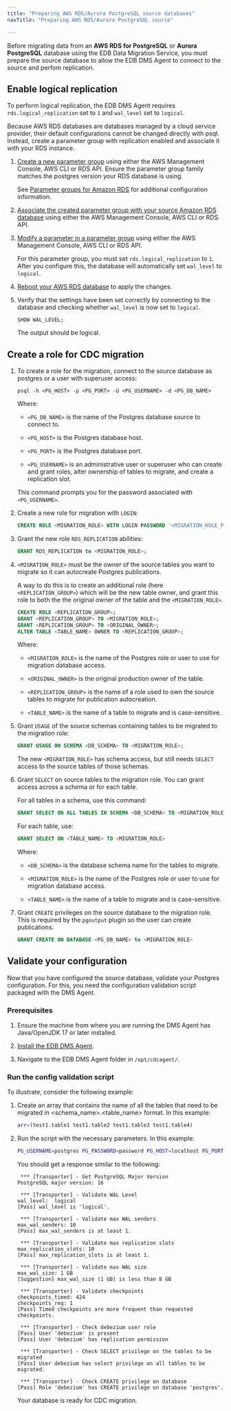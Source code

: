 ```yaml
---
title: "Preparing AWS RDS/Aurora PostgreSQL source databases"
navTitle: "Preparing AWS RDS/Aurora PostgreSQL source"

---
```


Before migrating data from an **AWS RDS for PostgreSQL** or **Aurora PostgreSQL** database using the EDB Data Migration Service, you must prepare the source database to allow the EDB DMS Agent to connect to the source and perfom replication.

## Enable logical replication

To perform logical replication, the EDB DMS Agent requires `rds.logical_replication` set to `1` and `wal_level` set to `logical`.

Because AWS RDS databases are databases managed by a cloud service provider, their default configurations cannot be changed directly with psql. Instead, create a parameter group with replication enabled and associate it with your RDS instance.

1.  [Create a new parameter group](https://docs.aws.amazon.com/AmazonRDS/latest/UserGuide/USER_WorkingWithParamGroups.Creating.html) using either the AWS Management Console, AWS CLI or RDS API. Ensure the parameter group family matches the postgres version your RDS database is using.

    See [Parameter groups for Amazon RDS](https://docs.aws.amazon.com/AmazonRDS/latest/UserGuide/USER_WorkingWithParamGroups.html) for additional configuration information.

2.  [Associate the created parameter group with your source Amazon RDS database](https://docs.aws.amazon.com/AmazonRDS/latest/UserGuide/USER_WorkingWithParamGroups.Associating.html) using either the AWS Management Console, AWS CLI or RDS API.

3.  [Modify a parameter in a parameter group](https://docs.aws.amazon.com/AmazonRDS/latest/UserGuide/USER_WorkingWithParamGroups.Modifying.html) using either the AWS Management Console, AWS CLI or RDS API. 

    For this parameter group, you must set `rds.logical_replication` to `1`. After you configure this, the database will automatically set `wal_level` to `logical`.

4.  [Reboot your AWS RDS database](https://docs.aws.amazon.com/AmazonRDS/latest/UserGuide/USER_RebootInstance.html#USER_RebootInstance.steps) to apply the changes.

5.  Verify that the settings have been set correctly by connecting to the database and checking whether `wal_level` is now set to `logical`. 

    ```psql
    SHOW WAL_LEVEL;
    ```

    The output should be logical.

## Create a role for CDC migration

1.  To create a role for the migration, connect to the source database as postgres or a user with superuser access:

    ```shell
    psql -h <PG_HOST> -p <PG_PORT> -U <PG_USERNAME> -d <PG_DB_NAME>
    ```

    Where:

    -   `<PG_DB_NAME>` is the name of the Postgres database source to connect to.

    -   `<PG_HOST>` is the Postgres database host.

    -   `<PG_PORT>` is the Postgres database port.

    -   `<PG_USERNAME>` is an administrative user or superuser who can create and grant roles, alter ownership of tables to migrate, and create a replication slot.

    This command prompts you for the password associated with `<PG_USERNAME>`.

2.  Create a new role for migration with `LOGIN`: 

    ```sql
    CREATE ROLE <MIGRATION_ROLE> WITH LOGIN PASSWORD '<MIGRATION_ROLE_PASSWORD>';
    ```

3.  Grant the new role `RDS_REPLICATION` abilities:

    ```sql
    GRANT RDS_REPLICATION to <MIGRATION_ROLE>;
    ```

4.  `<MIGRATION_ROLE>` must be the owner of the source tables you want to migrate so it can autocreate Postgres publications.

    A way to do this is to create an additional role (here `<REPLICATION_GROUP>`) which will be the new table owner, and grant this role to both the the original owner of the table and the `<MIGRATION_ROLE>`.

    ```sql
    CREATE ROLE <REPLICATION_GROUP>;
    GRANT <REPLICATION_GROUP> TO <MIGRATION_ROLE>;
    GRANT <REPLICATION_GROUP> TO <ORIGINAL_OWNER>;
    ALTER TABLE <TABLE_NAME> OWNER TO <REPLICATION_GROUP>;
    ```

    Where:

    -   `<MIGRATION_ROLE>` is the name of the Postgres role or user to use for migration database access.

    -   `<ORIGINAL_OWNER>` is the original production owner of the table.

    -   `<REPLICATION_GROUP>` is the name of a role used to own the source tables to migrate for publication autocreation.

    -   `<TABLE_NAME>` is the name of a table to migrate and is case-sensitive.

5.  Grant `USAGE` of the source schemas containing tables to be migrated to the migration role:

    ```sql
    GRANT USAGE ON SCHEMA <DB_SCHEMA> TO <MIGRATION_ROLE>;
    ```

    The new `<MIGRATION_ROLE>` has schema access, but still needs `SELECT` access to the source tables of those schemas. 

6.  Grant `SELECT` on source tables to the migration role. You can grant access across a schema or for each table.

    For all tables in a schema, use this command:

    ```sql
    GRANT SELECT ON ALL TABLES IN SCHEMA <DB_SCHEMA> TO <MIGRATION_ROLE>;
    ```

    For each table, use:

    ```sql
    GRANT SELECT ON <TABLE_NAME> TO <MIGRATION_ROLE>
    ```

    Where:

    -   `<DB_SCHEMA>` is the database schema name for the tables to migrate.

    -   `<MIGRATION_ROLE>` is the name of the Postgres role or user to use for migration database access.

    -   `<TABLE_NAME>` is the name of a table to migrate and is case-sensitive.

7.  Grant `CREATE` privileges on the source database to the migration role. This is required by the `pgoutput` plugin so the user can create publications.

    ```sql
    GRANT CREATE ON DATABASE <PG_DB_NAME> to <MIGRATION_ROLE>
    ```

## Validate your configuration

Now that you have configured the source database, validate your Postgres configuration. For this, you need the configuration validation script packaged with the DMS Agent.

### Prerequisites

1.  Ensure the machine from where you are running the DMS Agent has Java/OpenJDK 17 or later installed.

2.  [Install the EDB DMS Agent](/edb-postgres-ai/latest/hybrid-manager/using_hybrid_manager/migration/installing_agent/).

3.  Navigate to the EDB DMS Agent folder in `/opt/cdcagent/`.

### Run the config validation script

To illustrate, consider the following example:

1.  Create an array that contains the name of all the tables that need to be migrated in &lt;schema_name>.&lt;table_name> format. In this example:

    ```bash
    arr=(test1.table1 test1.table2 test1.table3 test1.table4)
    ```

1.  Run the script with the necessary parameters. In this example:

    ```bash
    PG_USERNAME=postgres PG_PASSWORD=password PG_HOST=localhost PG_PORT=5432 DB_NAME=postgres DBZ_USERNAME=debezium DBZ_PASSWORD=dbz ./postgresConfigValidation.sh "${arr[@]}"
    ```

    You should get a response similar to the following:

    ```shell
     *** [Transporter] - Get PostgreSQL Major Version
    PostgreSQL major version: 16
    
     *** [Transporter] - Validate WAL Level
    wal_level:  logical
    [Pass] wal_level is 'logical'.
    
     *** [Transporter] - Validate max WAL senders
    max_wal_senders: 10
    [Pass] max_wal_senders is at least 1.
    
     *** [Transporter] - Validate max replication slots
    max_replication_slots: 10
    [Pass] max_replication_slots is at least 1.
    
     *** [Transporter] - Validate max WAL size
    max_wal_size: 1 GB
    [Suggestion] max_wal_size (1 GB) is less than 8 GB
    
     *** [Transporter] - Validate checkpoints
    checkpoints_timed: 424
    checkpoints_req: 1
    [Pass] Timed checkpoints are more frequent than requested checkpoints.
    
     *** [Transporter] - Check debezium user role
    [Pass] User 'debezium' is present
    [Pass] User 'debezium' has replication permission
    
     *** [Transporter] - Check SELECT privilege on the tables to be migrated
    [Pass] User debezium has select privilege on all tables to be migrated.
    
     *** [Transporter] - Check CREATE privilege on database
    [Pass] Role 'debezium' has CREATE privilege on database 'postgres'.
    ```

    Your database is ready for CDC migration.
